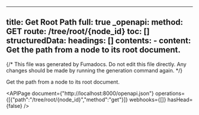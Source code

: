<!-- AUTO-GENERATED: fumadocs-openapi (safe to overwrite) -->

---
title: Get Root Path
full: true
_openapi:
  method: GET
  route: /tree/root/{node_id}
  toc: []
  structuredData:
    headings: []
    contents:
      - content: Get the path from a node to its root document.
---

{/* This file was generated by Fumadocs. Do not edit this file directly. Any changes should be made by running the generation command again. */}

Get the path from a node to its root document.

<APIPage document={"http://localhost:8000/openapi.json"} operations={[{"path":"/tree/root/{node_id}","method":"get"}]} webhooks={[]} hasHead={false} />